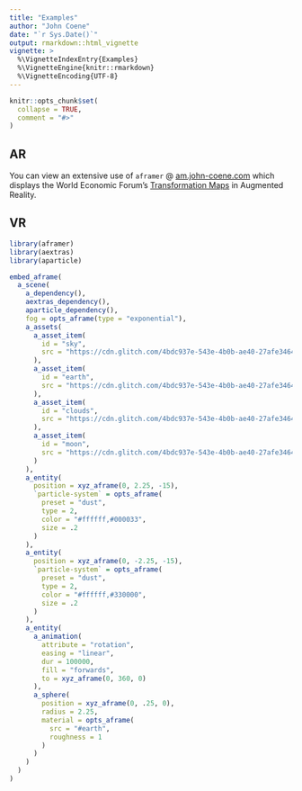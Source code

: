 ```yaml
---
title: "Examples"
author: "John Coene"
date: "`r Sys.Date()`"
output: rmarkdown::html_vignette
vignette: >
  %\VignetteIndexEntry{Examples}
  %\VignetteEngine{knitr::rmarkdown}
  %\VignetteEncoding{UTF-8}
---
```


```r
knitr::opts_chunk$set(
  collapse = TRUE,
  comment = "#>"
)
```

## AR

You can view an extensive use of `aframer` @ [am.john-coene.com](https://am.john-coene.com/) which displays the World Economic Forum's [Transformation Maps](https://toplink.weforum.org) in Augmented Reality.

## VR

```r
library(aframer)
library(aextras)
library(aparticle)

embed_aframe(
  a_scene(
    a_dependency(),
    aextras_dependency(),
    aparticle_dependency(),
    fog = opts_aframe(type = "exponential"),
    a_assets(
      a_asset_item(
        id = "sky",
        src = "https://cdn.glitch.com/4bdc937e-543e-4b0b-ae40-27afe346404a%2Fnightsky.jpg?1491096117462"
      ),
      a_asset_item(
        id = "earth",
        src = "https://cdn.glitch.com/4bdc937e-543e-4b0b-ae40-27afe346404a%2FMapOfEarth.jpg?1491096483136"
      ),
      a_asset_item(
        id = "clouds",
        src = "https://cdn.glitch.com/4bdc937e-543e-4b0b-ae40-27afe346404a%2Fclouds.png?1491110023655"
      ),
      a_asset_item(
        id = "moon",
        src = "https://cdn.glitch.com/4bdc937e-543e-4b0b-ae40-27afe346404a%2Frsz_moon.jpg?1491100234279"
      )
    ),
    a_entity(
      position = xyz_aframe(0, 2.25, -15),
      `particle-system` = opts_aframe(
        preset = "dust",
        type = 2,
        color = "#ffffff,#000033",
        size = .2
      )
    ),
    a_entity(
      position = xyz_aframe(0, -2.25, -15),
      `particle-system` = opts_aframe(
        preset = "dust",
        type = 2,
        color = "#ffffff,#330000",
        size = .2
      )
    ),
    a_entity(
      a_animation(
        attribute = "rotation",
        easing = "linear",
        dur = 100000,
        fill = "forwards",
        to = xyz_aframe(0, 360, 0)
      ),
      a_sphere(
        position = xyz_aframe(0, .25, 0),
        radius = 2.25,
        material = opts_aframe(
          src = "#earth",
          roughness = 1
        )
      )
    )
  )
)
```
